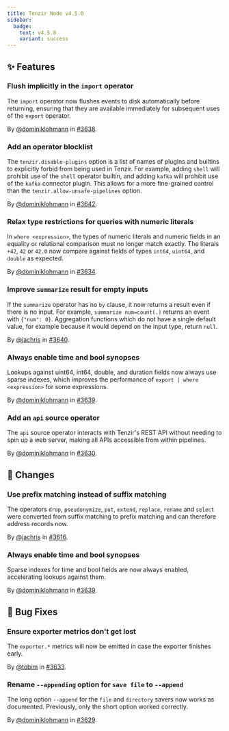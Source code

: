 ```yaml
---
title: Tenzir Node v4.5.0
sidebar:
  badge:
    text: v4.5.0
    variant: success
---
```


## ✨ Features

### Flush implicitly in the `import` operator

The `import` operator now flushes events to disk automatically before returning,
ensuring that they are available immediately for subsequent uses of the `export`
operator.

By [@dominiklohmann](https://github.com/dominiklohmann) in [#3638](https://github.com/tenzir/tenzir/pull/3638).

### Add an operator blocklist

The `tenzir.disable-plugins` option is a list of names of plugins and builtins
to explicitly forbid from being used in Tenzir. For example, adding `shell`
will prohibit use of the `shell` operator builtin, and adding `kafka` will
prohibit use of the `kafka` connector plugin. This allows for a more
fine-grained control than the `tenzir.allow-unsafe-pipelines` option.

By [@dominiklohmann](https://github.com/dominiklohmann) in [#3642](https://github.com/tenzir/tenzir/pull/3642).

### Relax type restrictions for queries with numeric literals

In `where <expression>`, the types of numeric literals and numeric fields in an
equality or relational comparison must no longer match exactly. The literals
`+42`, `42` or `42.0` now compare against fields of types `int64`, `uint64`, and
`double` as expected.

By [@dominiklohmann](https://github.com/dominiklohmann) in [#3634](https://github.com/tenzir/tenzir/pull/3634).

### Improve `summarize` result for empty inputs

If the `summarize` operator has no `by` clause, it now returns a result even
if there is no input. For example, `summarize num=count(.)` returns an event
with `{"num": 0}`. Aggregation functions which do not have a single default
value, for example because it would depend on the input type, return `null`.

By [@jachris](https://github.com/jachris) in [#3640](https://github.com/tenzir/tenzir/pull/3640).

### Always enable time and bool synopses

Lookups against uint64, int64, double, and duration fields now always use sparse
indexes, which improves the performance of `export | where <expression>` for
some expressions.

By [@dominiklohmann](https://github.com/dominiklohmann) in [#3639](https://github.com/tenzir/tenzir/pull/3639).

### Add an `api` source operator

The `api` source operator interacts with Tenzir's REST API without needing to
spin up a web server, making all APIs accessible from within pipelines.

By [@dominiklohmann](https://github.com/dominiklohmann) in [#3630](https://github.com/tenzir/tenzir/pull/3630).

## 🔄 Changes

### Use prefix matching instead of suffix matching

The operators `drop`, `pseudonymize`, `put`, `extend`, `replace`, `rename` and
`select` were converted from suffix matching to prefix matching and can
therefore address records now.

By [@jachris](https://github.com/jachris) in [#3616](https://github.com/tenzir/tenzir/pull/3616).

### Always enable time and bool synopses

Sparse indexes for time and bool fields are now always enabled, accelerating
lookups against them.

By [@dominiklohmann](https://github.com/dominiklohmann) in [#3639](https://github.com/tenzir/tenzir/pull/3639).

## 🐛 Bug Fixes

### Ensure exporter metrics don't get lost

The `exporter.*` metrics will now be emitted in case the exporter finishes
early.

By [@tobim](https://github.com/tobim) in [#3633](https://github.com/tenzir/tenzir/pull/3633).

### Rename `--appending` option for `save file` to `--append`

The long option `--append` for the `file` and `directory` savers now works as
documented. Previously, only the short option worked correctly.

By [@dominiklohmann](https://github.com/dominiklohmann) in [#3629](https://github.com/tenzir/tenzir/pull/3629).